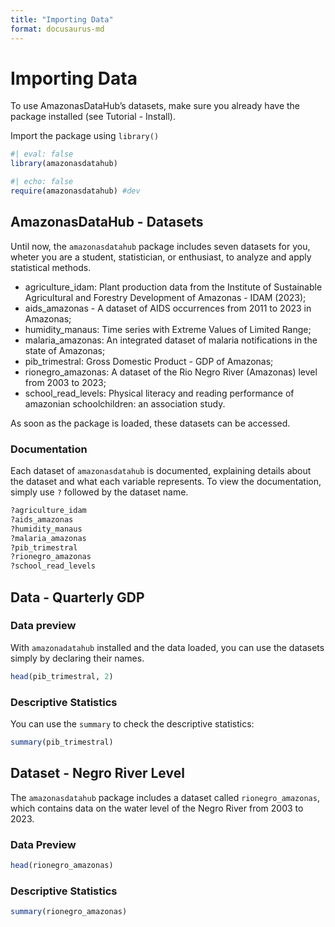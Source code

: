 ```yaml
---
title: "Importing Data"
format: docusaurus-md
---
```


# Importing Data

To use AmazonasDataHub's datasets, make sure you already have the package installed (see Tutorial - Install).

Import the package using `library()`

```r
#| eval: false
library(amazonasdatahub)
```
```r
#| echo: false
require(amazonasdatahub) #dev
```

## AmazonasDataHub - Datasets

Until now, the `amazonasdatahub` package includes seven datasets for you, wheter you are a student, statistician, or enthusiast, to analyze and apply statistical methods.

- agriculture_idam: Plant production data from the Institute of Sustainable Agricultural and Forestry Development of Amazonas - IDAM (2023);
- aids_amazonas - A dataset of AIDS occurrences from 2011 to 2023 in Amazonas;
- humidity_manaus: Time series with Extreme Values of Limited Range;
- malaria_amazonas: An integrated dataset of malaria notifications in the state of Amazonas;
- pib_trimestral: Gross Domestic Product - GDP of Amazonas;
- rionegro_amazonas: A dataset of the Rio Negro River (Amazonas) level from 2003 to 2023;
- school_read_levels: Physical literacy and reading performance of amazonian schoolchildren: an association study.

As soon as the package is loaded, these datasets can be accessed.

### Documentation

Each dataset of `amazonasdatahub` is documented, explaining details about the dataset and what each variable represents. To view the documentation, simply use `?` followed by the dataset name.

```r
?agriculture_idam
?aids_amazonas
?humidity_manaus
?malaria_amazonas
?pib_trimestral
?rionegro_amazonas
?school_read_levels
```

## Data - Quarterly GDP

### Data preview

With `amazonadatahub` installed and the data loaded, you can use the datasets simply by declaring their names.

```r
head(pib_trimestral, 2)
```

### Descriptive Statistics

You can use the `summary` to check the descriptive statistics:

```r
summary(pib_trimestral)
```

## Dataset - Negro River Level

The `amazonasdatahub` package includes a dataset called `rionegro_amazonas`, which contains data on the water level of the Negro River from 2003 to 2023.

### Data Preview

```r
head(rionegro_amazonas)
```

### Descriptive Statistics

```r
summary(rionegro_amazonas)
```


